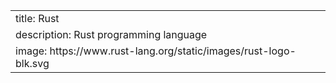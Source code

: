 ---
title: Rust
description: Rust programming language
image: https://www.rust-lang.org/static/images/rust-logo-blk.svg
---